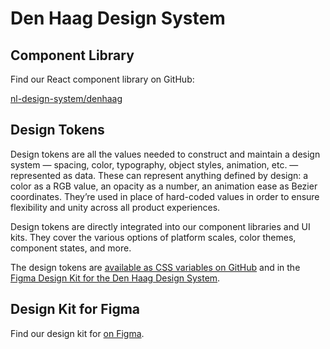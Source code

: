 
<Meta title="Den Haag/Introduction" />

# Den Haag Design System

## Component Library

Find our React component library on GitHub:

[nl-design-system/denhaag](https://github.com/nl-design-system/denhaag)

## Design Tokens

Design tokens are all the values needed to construct and maintain a design system — spacing, color, typography, object styles, animation, etc. — represented as data. These can represent anything defined by design: a color as a RGB value, an opacity as a number, an animation ease as Bezier coordinates. They’re used in place of hard-coded values in order to ensure flexibility and unity across all product experiences.

Design tokens are directly integrated into our component libraries and UI kits. They cover the various options of platform scales, color themes, component states, and more.

The design tokens are [available as CSS variables on GitHub](https://github.com/nl-design-system/denhaag/tree/master/src/styles) and in the [Figma Design Kit for the Den Haag Design System](https://www.figma.com/file/JpoY3waVoQGlLQzQXTL9nn/).

## Design Kit for Figma

Find our design kit for [on Figma](https://www.figma.com/file/JpoY3waVoQGlLQzQXTL9nn/).
